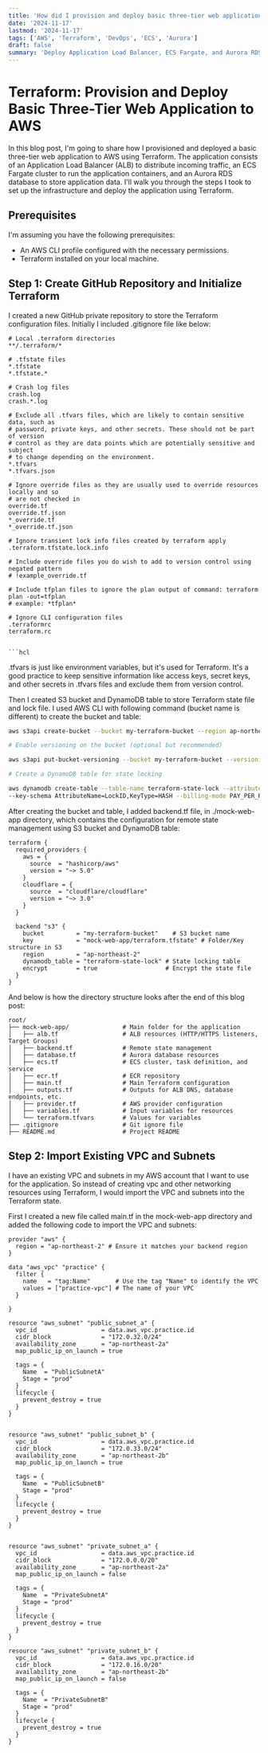 ```yaml
---
title: 'How did I provision and deploy basic three-tier web application to AWS using Terraform'
date: '2024-11-17'
lastmod: '2024-11-17'
tags: ['AWS', 'Terraform', 'DevOps', 'ECS', 'Aurora']
draft: false
summary: 'Deploy Application Load Balancer, ECS Fargate, and Aurora RDS using Terraform'
---
```


# Terraform: Provision and Deploy Basic Three-Tier Web Application to AWS

In this blog post, I'm going to share how I provisioned and deployed a basic three-tier web application to AWS using Terraform. The application consists of an Application Load Balancer (ALB) to distribute incoming traffic, an ECS Fargate cluster to run the application containers, and an Aurora RDS database to store application data. I'll walk you through the steps I took to set up the infrastructure and deploy the application using Terraform.

## Prerequisites

I'm assuming you have the following prerequisites:

- An AWS CLI profile configured with the necessary permissions.
- Terraform installed on your local machine.

## Step 1: Create GitHub Repository and Initialize Terraform

I created a new GitHub private repository to store the Terraform configuration files. Initially I included .gitignore file like below:

````gitignore
# Local .terraform directories
**/.terraform/*

# .tfstate files
*.tfstate
*.tfstate.*

# Crash log files
crash.log
crash.*.log

# Exclude all .tfvars files, which are likely to contain sensitive data, such as
# password, private keys, and other secrets. These should not be part of version
# control as they are data points which are potentially sensitive and subject
# to change depending on the environment.
*.tfvars
*.tfvars.json

# Ignore override files as they are usually used to override resources locally and so
# are not checked in
override.tf
override.tf.json
*_override.tf
*_override.tf.json

# Ignore transient lock info files created by terraform apply
.terraform.tfstate.lock.info

# Include override files you do wish to add to version control using negated pattern
# !example_override.tf

# Include tfplan files to ignore the plan output of command: terraform plan -out=tfplan
# example: *tfplan*

# Ignore CLI configuration files
.terraformrc
terraform.rc


```hcl

````

.tfvars is just like environment variables, but it's used for Terraform. It's a good practice to keep sensitive information like access keys, secret keys, and other secrets in .tfvars files and exclude them from version control.

Then I created S3 bucket and DynamoDB table to store Terraform state file and lock file. I used AWS CLI with following command (bucket name is different) to create the bucket and table:

```bash
aws s3api create-bucket --bucket my-terraform-bucket --region ap-northeast-2 --create-bucket-configuration LocationConstraint=ap-northeast-2

# Enable versioning on the bucket (optional but recommended)

aws s3api put-bucket-versioning --bucket my-terraform-bucket --versioning-configuration Status=Enabled

# Create a DynamoDB table for state locking

aws dynamodb create-table --table-name terraform-state-lock --attribute-definitions AttributeName=LockID,AttributeType=S \
--key-schema AttributeName=LockID,KeyType=HASH --billing-mode PAY_PER_REQUEST
```

After creating the bucket and table, I added backend.tf file, in ./mock-web-app directory, which contains the configuration for remote state management using S3 bucket and DynamoDB table:

```hcl
terraform {
  required_providers {
    aws = {
      source  = "hashicorp/aws"
      version = "~> 5.0"
    }
    cloudflare = {
      source  = "cloudflare/cloudflare"
      version = "~> 3.0"
    }
  }

  backend "s3" {
    bucket         = "my-terraform-bucket"    # S3 bucket name
    key            = "mock-web-app/terraform.tfstate" # Folder/Key structure in S3
    region         = "ap-northeast-2"
    dynamodb_table = "terraform-state-lock" # State locking table
    encrypt        = true                   # Encrypt the state file
  }
}
```

And below is how the directory structure looks after the end of this blog post:

```
root/
├── mock-web-app/               # Main folder for the application
│   ├── alb.tf                  # ALB resources (HTTP/HTTPS listeners, Target Groups)
│   ├── backend.tf              # Remote state management
│   ├── database.tf             # Aurora database resources
│   ├── ecs.tf                  # ECS cluster, task definition, and service
│   ├── ecr.tf                  # ECR repository
│   ├── main.tf                 # Main Terraform configuration
│   ├── outputs.tf              # Outputs for ALB DNS, database endpoints, etc.
│   ├── provider.tf             # AWS provider configuration
│   ├── variables.tf            # Input variables for resources
│   └── terraform.tfvars        # Values for variables
├── .gitignore                  # Git ignore file
├── README.md                   # Project README
```

## Step 2: Import Existing VPC and Subnets

I have an existing VPC and subnets in my AWS account that I want to use for the application. So instead of creating vpc and other networking resources using Terraform, I would import the VPC and subnets into the Terraform state.

First I created a new file called main.tf in the mock-web-app directory and added the following code
to import the VPC and subnets:

```hcl
provider "aws" {
  region = "ap-northeast-2" # Ensure it matches your backend region
}

data "aws_vpc" "practice" {
  filter {
    name   = "tag:Name"       # Use the tag "Name" to identify the VPC
    values = ["practice-vpc"] # The name of your VPC
  }

}

resource "aws_subnet" "public_subnet_a" {
  vpc_id                  = data.aws_vpc.practice.id
  cidr_block              = "172.0.32.0/24"
  availability_zone       = "ap-northeast-2a"
  map_public_ip_on_launch = true

  tags = {
    Name  = "PublicSubnetA"
    Stage = "prod"
  }
  lifecycle {
    prevent_destroy = true
  }
}


resource "aws_subnet" "public_subnet_b" {
  vpc_id                  = data.aws_vpc.practice.id
  cidr_block              = "172.0.33.0/24"
  availability_zone       = "ap-northeast-2b"
  map_public_ip_on_launch = true

  tags = {
    Name  = "PublicSubnetB"
    Stage = "prod"
  }
  lifecycle {
    prevent_destroy = true
  }
}


resource "aws_subnet" "private_subnet_a" {
  vpc_id                  = data.aws_vpc.practice.id
  cidr_block              = "172.0.0.0/20"
  availability_zone       = "ap-northeast-2a"
  map_public_ip_on_launch = false

  tags = {
    Name  = "PrivateSubnetA"
    Stage = "prod"
  }
  lifecycle {
    prevent_destroy = true
  }
}

resource "aws_subnet" "private_subnet_b" {
  vpc_id                  = data.aws_vpc.practice.id
  cidr_block              = "172.0.16.0/20"
  availability_zone       = "ap-northeast-2b"
  map_public_ip_on_launch = false

  tags = {
    Name  = "PrivateSubnetB"
    Stage = "prod"
  }
  lifecycle {
    prevent_destroy = true
  }
}

```
